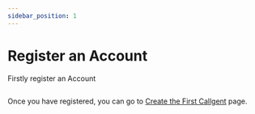 ```yaml
---
sidebar_position: 1
---
```


# Register an Account


Firstly register an Account 
<pre><SignupLink /></pre> 

Once you have registered, you can go to [Create the First Callgent](create-a-new-callgent) page.
